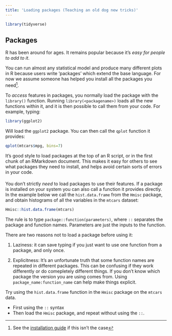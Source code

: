 ```yaml
---
title: 'Loading packages (Teaching an old dog new tricks)'
---
```


```r
library(tidyverse)
```



## Packages {- #packages}

R has been around for ages. It remains popular because it's *easy for people to add to it*. 

You can run almost any statistical model and produce many different plots in R because users write 'packages' which extend the base language. For now we assume someone has helped you install all the packages you need^[See the [installation guide](installation.html) if this isn't the case].

To *access* features in packages, you normally load the package with the `library()` function. Running `library(<packagename>)` loads all the new functions within it, and it is then possible to call them from your code. For example, typing:


```r
library(ggplot2)
```

Will load the `ggplot2` package. You can then call the `qplot` function it provides:

```r
qplot(mtcars$mpg, bins=7)
```


:::{.tip}

It's good style to load packages at the top of an R script, or in the first chunk of an RMarkdown document. This makes it easy for others to see what packages they need to install, and helps avoid certain sorts of errors in your code.

:::


#### {- #package-namespacing}

You don't strictly *need* to load packages to use their features. If a package is installed on your system you can also call a function it provides directly. In the example below we call the `hist.data.frame` from the `Hmisc` package, and obtain histograms of all the variables in the `mtcars` dataset:


```r
Hmisc::hist.data.frame(mtcars)
```



The rule is to type `package::function(parameters)`, where `::` separates the package and function names. Parameters are just the inputs to the function.


There are two reasons not to load a package before using it:

1. Laziness: it can save typing if you just want to use one function from a package, and only once.

2. Explicitness: It's an unfortunate truth that some function names are repeated in different packages. This can be confusing if they work differently or do comepletely different things. If you don't know which package the version you are using comes from. Using `package_name:function_name` can help make things explicit.

:::{.exercise}

Try using the `hist.data.frame` function in the `Hmisc` package on the `mtcars` data.

- First using the `::` syntax
- Then load the `Hmisc` package, and repeat without using the `::`.


:::


